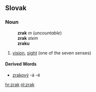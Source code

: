==Slovak==
===Noun===
:'''zrak''' ''m'' (''uncountable'')
:'''zrak''' ''stem''
:'''zraku''' ''{{gensg}}''
:{{decpat}} {{dub}}
# [[vision]], [[sight]] (one of the seven senses)
====Derived Words====
* [[zrakový]] -á -é

[[hr:zrak]]
[[nl:zrak]]